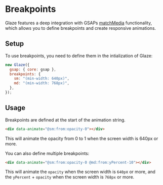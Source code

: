 # Breakpoints

Glaze features a deep integration with GSAPs
[matchMedia](<https://gsap.com/docs/v3/GSAP/gsap.matchMedia()/>) functionality,
which allows you to define breakpoints and create responsive animations.

## Setup

To use breakpoints, you need to define them in the intialization of Glaze:

```js
new Glaze({
  gsap: { core: gsap },
  breakpoints: {
    sm: "(min-width: 640px)",
    md: "(min-width: 768px)",
  },
});
```

## Usage

Breakpoints are defined at the start of the animation string.

```html copy
<div data-animate="@sm:from:opacity-0"></div>
```

This will animate the opacity from 0 to 1 when the screen width is 640px or
more.

You can also define multiple breakpoints:

```html copy
<div data-animate="@sm:from:opacity-0 @md:from:yPercent-10"></div>
```

This will animate the `opacity` when the screen width is `640p`x or more, and
the `yPercent` + `opacity` when the screen width is `768px` or more.

